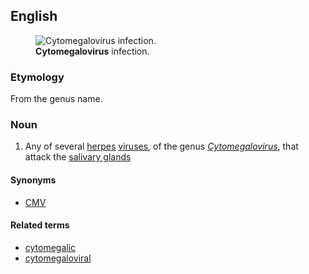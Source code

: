 {{also|Cytomegalovirus}}
==English==
[[Image:Cytomegalovirus_infection_(3786798300).jpg|thumb|'''Cytomegalovirus''' infection.]]

===Etymology===
From the genus name.

===Noun===
{{wikipedia}}
{{wikispecies}}
{{en-noun}}

#{{lb|en|virology}} Any of several [[herpes]] [[virus]]es, of the genus ''[[Cytomegalovirus]]'', that attack the [[salivary gland]]s

====Synonyms====
* {{sense|several herpes viruses}} [[CMV]]

====Related terms====
* [[cytomegalic]]
* [[cytomegaloviral]]